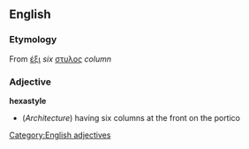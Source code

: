 ==English==
=== Etymology ===
From {{Gr.}} [[έξι]] ''six'' [[στυλος]] ''column''
=== Adjective ===
[[Category:English adjectives]]
'''hexastyle'''
* (''Architecture'') having six columns at the front on the portico